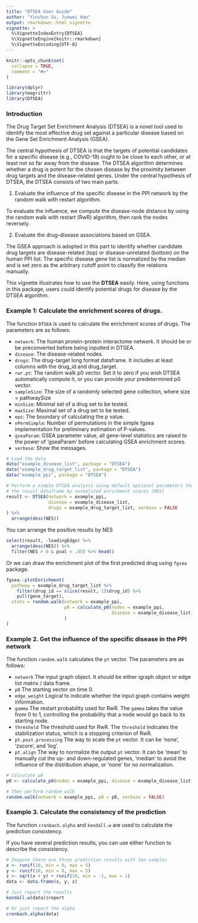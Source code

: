 ---
title: "DTSEA User Guide"
author: "Yinchun Su, Junwei Han"
output: rmarkdown::html_vignette
vignette: >
  %\VignetteIndexEntry{DTSEA}
  %\VignetteEngine{knitr::rmarkdown}
  %\VignetteEncoding{UTF-8}
---

```{r, include = FALSE}
knitr::opts_chunk$set(
  collapse = TRUE,
  comment = "#>"
)
```

```{r setup}
library(dplyr)
library(magrittr)
library(DTSEA)
```

### Introduction

The Drug Target Set Enrichment Analysis (DTSEA) is a novel tool used to identify the most effective drug set against a particular disease based on the Gene Set Enrichment Analysis (GSEA).

The central hypothesis of DTSEA is that the targets of potential candidates for a specific disease (e.g., COVID-19) ought to be close to each other, or at least not so far away from the disease. The DTSEA algorithm determines whether a drug is potent for the chosen disease by the proximity between drug targets and the disease-related genes. Under the central hypothesis of DTSEA, the DTSEA consists of two main parts:

1. Evaluate the influence of the specific disease in the PPI network by the random walk with restart algorithm.

To evaluate the influence, we compute the disease-node distance by using the random walk with restart (RwR) algorithm, then rank the nodes reversely.

2. Evaluate the drug-disease associations based on GSEA.

The GSEA approach is adopted in this part to identify whether candidate drug targets are disease-related (top) or disease-unrelated (bottom) on the human PPI list. The specific disease gene list is normalized by the median and is set zero as the arbitrary cutoff point to classify the relations manually.

This vignette illustrates how to use the **DTSEA** easily. Here, using functions in this package, users could identify potential drugs for disease by the DTSEA algorithm.

### Example 1: Calculate the enrichment scores of drugs.

The function `DTSEA` is used to calculate the enrichment scores of drugs. The parameters are as follows:

-   `network`: The human protein-protein interactome network. It should be or be preconverted before being inputted in DTSEA.
-   `disease`: The disease-related nodes.
-   `drugs`: The drug-target long format dataframe. It includes at least columns with the drug_id and drug_target.
-   `rwr.pt`: The random walk p0 vector. Set it to zero if you wish DTSEA automatically compute it, or you can provide your predetermined p0 vector.
-   `sampleSize`: The size of a randomly selected gene collection, where size = pathwaySize
-   `minSize`: Minimal set of a drug set to be tested.
-   `maxSize`: Maximal set of a drug set to be tested.
-   `eps`: The boundary of calculating the p value.
-   `nPermSimple`: Number of permutations in the simple fgsea implementation for preliminary estimation of P-values.
-   `gseaParam`: GSEA parameter value, all gene-level statistics are raised to the power of 'gseaParam' before calculating GSEA enrichment scores.
-   `verbose`: Show the messages.

```{r echo = FALSE}
# Load the data
data("example_disease_list", package = "DTSEA")
data("example_drug_target_list", package = "DTSEA")
data("example_ppi", package = "DTSEA")

# Perform a simple DTSEA analysis using default optional parameters then sort
# the result dataframe by normalized enrichment scores (NES)
result <- DTSEA(network = example_ppi,
                disease = example_disease_list,
                drugs = example_drug_target_list, verbose = FALSE
) %>%
  arrange(desc(NES))
```

You can arrange the positive results by NES

```{r}
select(result, -leadingEdge) %>%
  arrange(desc(NES)) %>%
  filter(NES > 0 & pval < .05) %>% head()
```

Or we can draw the enrichment plot of the first predicted drug using `fgsea` package. 

```{r}
fgsea::plotEnrichment(
  pathway = example_drug_target_list %>%
    filter(drug_id == slice(result, 1)$drug_id) %>%
    pull(gene_target),
  stats = random.walk(network = example_ppi,
                      p0 = calculate_p0(nodes = example_ppi,
                                        disease = example_disease_list)
                      )
)
```

### Example 2. Get the influence of the specific disease in the PPI network

The function `random.walk` calculates the `pt` vector. The parameters are as follows:

-   `network` The input graph object. It should be either igraph object or edge list matrix / data frame.
-   `p0` The starting vector on time 0.
-   `edge_weight` Logical to indicate whether the input graph contains weight information.
-   `gamma` The restart probability used for RwR. The `gamma` takes the value from 0 to 1, controlling the probability that a node would go back to its starting node.
-   `threshold` The threshold used for RwR. The `threshold` indicates the stabilization status, which is a stopping criterion of RwR.
-   `pt.post.processing` The way to scale the `pt` vector. It can be 'none', 'zscore', and 'log'.
-   `pt.align` The way to normalize the output `pt` vector. It can be 'mean' to manually cut the up- and down-regulated genes, 'median' to avoid the influence of the distribution shape, or 'none' for no normalization.

```{r}
# Calculate p0
p0 <- calculate_p0(nodes = example_ppi, disease = example_disease_list)

# Then perform random walk
random.walk(network = example_ppi, p0 = p0, verbose = FALSE)
```

### Example 3. Calculate the consistency of the prediction

The function `cronbach.alpha` and `kendall.w` are used to calculate the prediction consistency.

If you have several prediction results, you can use either function to describe the consistency.

```{r echo = FALSE}
# Imagine there are three prediction results with ten samples
x <- runif(10, min = 0, max = 5)
y <- runif(10, min = 0, max = 5)
z <- sqrt(x + y) + runif(10, min = -1, max = 1)
data <- data.frame(x, y, z)
```

```{r}
# Just report the results
kendall.w(data)$report

# Or just report the alpha
cronbach.alpha(data)
```
